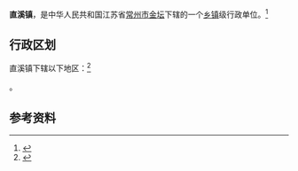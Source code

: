 {{中国乡级行政区|32/04/82/106/000}}

'''直溪镇'''，是中华人民共和国江苏省[[常州市|常州市]][[金坛|金坛]]下辖的一个[[乡镇|乡镇]]级行政单位。<ref>{{PRC admin/ref sgc|{{PRC admin/parent|32/04/82/106/000}}}}</ref>

== 行政区划 ==

直溪镇下辖以下地区：<ref>{{PRC admin/ref sgc|32/04/82/106/000}}</ref>

{{PRC admin/children|32/04/82/106/000}}。

== 参考资料 ==

{{reflist}}

{{行政区划小作品}}
{{PRC admin/navcat|32/04/82/106/000}}